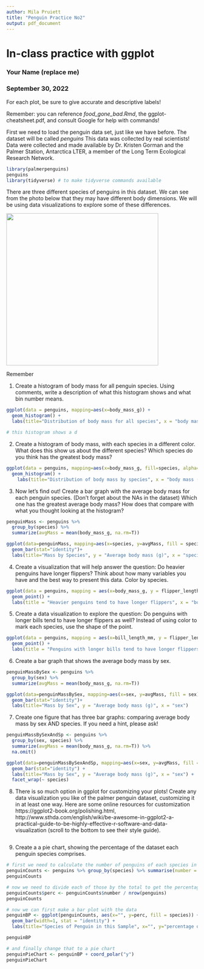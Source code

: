 ```yaml
---
author: Mila Pruiett
title: "Penguin Practice No2"
output: pdf_document
---
```


# In-class practice with ggplot

### Your Name (replace me)

### September 30, 2022

For each plot, be sure to give accurate and descriptive labels!

Remember: you can reference *food_gone_bad.Rmd*, the ggplot-cheatsheet.pdf, and consult Google for help with commands!

First we need to load the penguin data set, just like we have before. The dataset will be called *penguins* This data was collected by real scientists! Data were collected and made available by Dr. Kristen Gorman and the Palmer Station, Antarctica LTER, a member of the Long Term Ecological Research Network.

```r
library(palmerpenguins)
penguins
library(tidyverse) # to make tidyverse commands available 
```


There are three different species of penguins in this dataset. We can see from the photo below that they may have different body dimensions. We will be using data visualizations to explore some of these differences. 

![](penguins.jpg){width="400"}

Remember

1. Create a histogram of body mass for all penguin species. Using comments, write a description of what this histogram shows and what bin number means. 
```r
ggplot(data = penguins, mapping=aes(x=body_mass_g)) +
  geom_histogram() +
  labs(title="Distribution of body mass for all species", x = "body mass (g)", y = "frequency")

# this histogram shows a d
```


2. Create a histogram of body mass, with each species in a different color. What does this show us about the different species? Which species do you think has the greatest body mass? 
```r
ggplot(data = penguins, mapping=aes(x=body_mass_g, fill=species, alpha=0.5)) +
  geom_histogram() +
    labs(title="Distribution of body mass by species", x = "body mass (g)", y = "frequency")
```
3. Now let's find out! Create a bar graph with the average body mass for each penguin species. (Don't forget about the NAs in the dataset) Which one has the greatest average body mass? How does that compare with what you thought looking at the histogram? 
```r
penguinMass <- penguins %>% 
  group_by(species) %>% 
  summarize(avgMass = mean(body_mass_g, na.rm=T))

ggplot(data=penguinMass, mapping=aes(x=species, y=avgMass, fill = species)) +
  geom_bar(stat="identity")+
  labs(title="Mass by Species", y = "Average body mass (g)", x = "species")


```

4. Create a visualization that will help answer the question: Do heavier penguins have longer flippers? Think about how many variables you have and the best way to present this data. Color by species.
```r
ggplot(data = penguins, mapping = aes(x=body_mass_g, y = flipper_length_mm, color = species)) +
  geom_point() +
  labs(title = "Heavier penguins tend to have longer flippers", x = "body mass (g)", y = "flipper length (mm)")
```
5. Create a data visualization to explore the question: Do penguins with longer bills tend to have longer flippers as well? Instead of using color to mark each species, use the shape of the point.
```r
ggplot(data = penguins, mapping = aes(x=bill_length_mm, y = flipper_length_mm, shape = species)) +
  geom_point() +
  labs(title = "Penguins with longer bills tend to have longer flippers", x = "bill length (mm)", y = "flipper length (mm)")
```
6. Create a bar graph that shows the average body mass by sex. 
```r
penguinMassBySex <- penguins %>% 
  group_by(sex) %>% 
  summarize(avgMass = mean(body_mass_g, na.rm=T))

ggplot(data=penguinMassBySex, mapping=aes(x=sex, y=avgMass, fill = sex)) +
  geom_bar(stat="identity")+
  labs(title="Mass by Sex", y = "Average body mass (g)", x = "sex")
```


7. Create one figure that has three bar graphs: comparing average body mass by sex AND species. If you need a hint, please ask!
```r
penguinMassBySexAndSp <- penguins %>% 
  group_by(sex, species) %>% 
  summarize(avgMass = mean(body_mass_g, na.rm=T)) %>% 
  na.omit()

ggplot(data=penguinMassBySexAndSp, mapping=aes(x=sex, y=avgMass, fill = sex)) +
  geom_bar(stat="identity") + 
  labs(title="Mass by Sex", y = "Average body mass (g)", x = "sex") +
  facet_wrap(~ species)
```
8. There is so much option in ggplot for customizing your plots! Create any data visualization you like of the palmer penguin dataset, customizing it in at least one way. 
Here are some online resources for customization https://ggplot2-book.org/polishing.html, http://www.sthda.com/english/wiki/be-awesome-in-ggplot2-a-practical-guide-to-be-highly-effective-r-software-and-data-visualization (scroll to the bottom to see their style guide). 
```r

```

9. Create a a pie chart, showing the percentage of the dataset each penguin species comprises.
```r
# first we need to calculate the number of penguins of each species in the dataset
penguinCounts <- penguins %>% group_by(species) %>% summarise(number = n())
penguinCounts

# now we need to divide each of those by the total to get the percentage
penguinCounts$perc <- penguinCounts$number / nrow(penguins)
penguinCounts

# now we can first make a bar plot with the data
penguinBP <- ggplot(penguinCounts, aes(x="", y=perc, fill = species)) +
  geom_bar(width=1, stat = "identity") +
  labs(title="Species of Penguin in this Sample", x="", y="percentage of species")

penguinBP

# and finally change that to a pie chart
penguinPieChart <- penguinBP + coord_polar("y")
penguinPieChart
```

